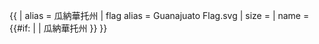 {{ {{{1<noinclude>|country showdata</noinclude>}}}
| alias = 瓜納華托州
| flag alias = Guanajuato Flag.svg
| size = {{{size|}}}
| name = {{#if: {{{name|}}} | {{{name|}}} | 瓜納華托州 }}
}}